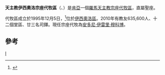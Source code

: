 {{Infobox Roman Catholic diocese
|Roman Catholic Diocese of = 天主教伊西奧洛宗座代牧區
|Latin name of diocese = Vicariatus Apostolicus Isiolanus
|image = 
|caption = 
|location = [[肯亞|肯亞]]
|territory = [[伊西奧洛區|伊西奧洛區]]
|population = 35,600
|rite = 拉丁禮
|patron = 
|province = 直屬聖座
|established = 1995年
|cathedral = 聖歐瑟伯主教座堂
|副主教座堂 =
|leadership = 宗座代牧
|website = 
|教宗 = 
|metropolitan = 安多尼·伊雷里·穆科博
|ordinary = 
|coadjutor bishop = 
|emeritus = 
}}
'''天主教伊西奧洛宗座代牧區'''（{{lang-la|Vicariatus Apostolicus Isiolanus}}、{{lang-en|Apostolic Vicariate of Isiolo}}）是[[肯亞|肯亞]]一個[[羅馬天主教|羅馬天主教]][[宗座代牧區|宗座代牧區]]，直屬聖座。

代牧區成立於1995年12月5日，<ref>{{Cite web |url=http://www.vatican.va/holy_father/john_paul_ii/apost_constitutions/documents/hf_jp-ii_apc_19951215_isiolanus_lt.html |title=成立代牧區的宗座憲令 |access-date=2013-05-26 |archive-date=2014-05-17 |archive-url=https://web.archive.org/web/20140517002117/http://www.vatican.va/holy_father/john_paul_ii/apost_constitutions/documents/hf_jp-ii_apc_19951215_isiolanus_lt.html |dead-url=no }}</ref>位於[[伊西奧洛區|伊西奧洛區]]。2010年有教友635,600人、十二個堂區、廿三名司鐸。現任宗座代牧為[[安多尼·伊雷里·穆科博|安多尼·伊雷里·穆科博]]。
==參考==
{{reflist}}
{{肯雅天主教教區}}
[[Category:肯亞天主教教區|I]]